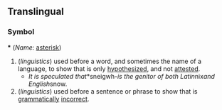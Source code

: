 ==Translingual==
===Symbol===
'''*''' (''Name:'' [[asterisk]])

#(''linguistics'') used before a word, and sometimes the name of a language, to show that is only [[hypothesize]]d, and not [[attest]]ed.
#*''It is speculated that ''*sneigwh-'' is the genitor of both Latin ''nix'' and English ''snow''.''
#(''linguistics'') used before a sentence or phrase to show that is [[grammar|grammatically]] [[incorrect]].